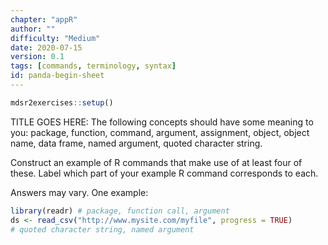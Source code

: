 ```yaml
---
chapter: "appR"
author: ""
difficulty: "Medium"
date: 2020-07-15 
version: 0.1
tags: [commands, terminology, syntax]
id: panda-begin-sheet
---
```


```r
mdsr2exercises::setup()
```

TITLE GOES HERE: The following concepts should have some meaning to you: package, function, command, argument, assignment, object, object name, data frame, named argument, quoted character string.  

Construct an example of R commands
that make use of at least four of these.  Label which part of your example R command corresponds to each.

<!--begin-answer-->
Answers may vary.  One example:

```r
library(readr) # package, function call, argument
ds <- read_csv("http://www.mysite.com/myfile", progress = TRUE)
# quoted character string, named argument
```
<!--end-answer-->




